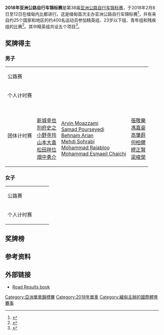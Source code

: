 {{NoteTA|G1=Sports}}
{{Infobox cycling championship
|     image = 
|     venue = {{MYA}}[[内比都|内比都]]
|      date = 2018年2月8日至12日
| velodrome = 
|   nations = 
|  cyclists = 
|    events =
|  previous = [[2017年亚洲公路自行车锦标赛|2017]]
|      next = [[2019年亚洲公路自行车锦标赛|2019]]
}}
'''2018年亚洲公路自行车锦标赛'''是第38届[[亚洲自行车锦标赛|亚洲公路自行车锦标赛]]，于2018年2月8日至12日在缅甸内比都进行。这是缅甸首次主办亚洲公路自行车锦标赛<ref>{{cite web|url=https://www.frontiermyanmar.net/en/myanmar-to-host-asia-cycling-championship-next-month/|title=Myanmar to host Asia Cycling Championship next month|work=Frontier Myanmar|date=2018-01-19|accessdate=2020-10-01|archiveurl=https://web.archive.org/web/20190401193519/https://www.frontiermyanmar.net/en/myanmar-to-host-asia-cycling-championship-next-month/|archivedate=2019-04-01|dead-url=no}}</ref>，共有来自约25个国家和地区的约400名运动员参加精英组、23岁以下组、青年组和残疾组的比赛<ref>{{cite web|url=https://www.mmtimes.com/news/12-local-cyclists-fray-asian-championships.html|title=12 local cyclists in the fray at Asian championships|publisher=Mynamar Times|date=2018-01-23|accessdate=2020-10-01|archiveurl=https://archive.today/20201001033831/https://www.mmtimes.com/news/12-local-cyclists-fray-asian-championships.html|archivedate=2020-10-01}}</ref>。其中精英组共设五个项目<ref>{{cite web|url=http://www.mcf.com.mm/web/Technical%20Guide%202018.pdf|title=2018 ASIAN ROAD & PARA CYCLING CHAMPIONSHIPS Technical Guide|website=mcf.com.mm|date=2018-01-22|accessdate=2020-10-01|archiveurl=https://web.archive.org/web/20180417081248/http://www.mcf.com.mm/web/Technical%20Guide%202018.pdf|archivedate=2018-04-17|dead-url=yes}}</ref>。

==奖牌得主==
===男子===
{| {{MedalistTable|type=项目}}
|-
|公路赛
|{{flagmedalist|[[Yousif_Mirza|Yousif Mirza]]|UAE}}
|{{flagmedalist|[[別府史之|別府史之]]|JPN}}
|{{flagmedalist|[[Mehdi_Sohrabi|Mehdi Sohrabi]]|IRI}}
|-
|个人计时赛
|{{flagmedalist|[[張敬樂|張敬樂]]|HKG}}
|{{flagmedalist|[[崔亨敏|崔亨敏]]|KOR}}
|{{flagmedalist|[[Arvin_Moazzami|Arvin Moazzami]]|IRI}}
|-
|团体计时赛
|{{JPN}}<br />[[新城幸也|新城幸也]]<br />[[別府史之|別府史之]]<br />[[小野寺玲|小野寺玲]]<br />[[山本大喜|山本大喜]]<br />[[松田祥位|松田祥位]]<br />[[畑中勇介|畑中勇介]]
|{{IRI}}<br />[[Arvin_Moazzami|Arvin Moazzami]]<br />[[Samad_Pourseyedi|Samad Pourseyedi]]<br />[[Behnam_Arian|Behnam Arian]]<br />[[Mehdi_Sohrabi|Mehdi Sohrabi]]<br />[[Mohammad_Rajabloo|Mohammad Rajabloo]]<br />[[Mohammad_Esmaeil_Chaichi|Mohammad Esmaeil Chaichi]]
|{{HKG}}<br />[[張敬樂|張敬樂]]<br />[[馮嘉豪|馮嘉豪]]<br />[[高肇蔚|高肇蔚]]<br />[[何柏爾|何柏爾]]<br />[[繆正賢|繆正賢]]<br />[[梁峻榮|梁峻榮]]
|}

===女子===
{| {{MedalistTable|type=项目}}
|-
|公路赛
|{{flagmedalist|[[阮氏实|阮氏实]]|VIE}}
|{{flagmedalist|[[黃亭茵|黃亭茵]]|TPE}}
|{{flagmedalist|[[張瑤_(自由車選手)|張瑤]]|TPE}}
|-
|个人计时赛
|{{flagmedalist|[[李珠美|李珠美]]|KOR}}
|{{flagmedalist|[[黃亭茵|黃亭茵]]|TPE}}
|{{flagmedalist|[[唐见实世子|唐见实世子]]|JPN}}
|}

==奖牌榜==
{{Medals table
 | caption        = 
 | host           =  
 | event          = 
 | team           = 
 | gold_JPN = 1 | silver_JPN = 1 | bronze_JPN = 1
 | gold_KOR = 1 | silver_KOR = 1 | bronze_KOR = 0
 | gold_HKG = 1 | silver_HKG = 0 | bronze_HKG = 1
 | gold_UAE = 1 | silver_UAE = 0 | bronze_UAE = 0
 | gold_VIE = 1 | silver_VIE = 0 | bronze_VIE = 0
 | gold_TPE = 0 | silver_TPE = 2 | bronze_TPE = 1
 | gold_IRI = 0 | silver_IRI = 1 | bronze_IRI = 2
}}

==参考资料==
{{reflist}}

==外部链接==
*[https://web.archive.org/web/20200910145343/https://docs.wixstatic.com/ugd/e99813_c60b988743d445dba225fe60723889c1.pdf Road Results book]

{{亚洲自行车锦标赛}}

[[Category:亞洲單車錦標賽|Category:亞洲單車錦標賽]]
[[Category:2018年單車|Category:2018年單車]]
[[Category:緬甸主辦的國際體育賽事|Category:緬甸主辦的國際體育賽事]]
